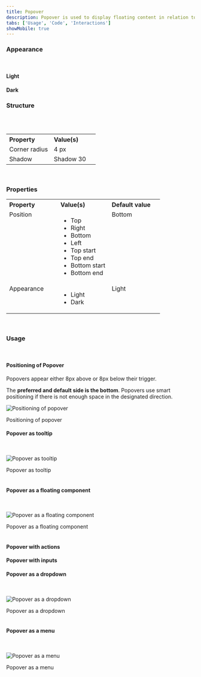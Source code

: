 ```yaml
---
title: Popover
description: Popover is used to display floating content in relation to a trigger, usually a button or link.
tabs: ['Usage', 'Code', 'Interactions']
showMobile: true
---
```


### Appearance

<br/>

#### Light

<Preview name='components-popover-light-popover--light-popover'/> 

#### Dark

<Preview name='components-popover-dark-popover--dark-popover'/> 

### Structure
<br/>
<br/>


<table style="width: 100%">
 <tbody>
   <tr>
     <th style="width:50%; text-align: left;">Property</th>
     <th style="width:50%; text-align: left;">Value(s)</th>
   </tr>
   <tr style="vertical-align: top">
      <td>Corner radius</td>
      <td>4 px</td>
   </tr>
   <tr style="vertical-align: top">
      <td>Shadow</td>
      <td>Shadow 30</td>
   </tr>
 </tbody>
</table>
<br/>

### Properties
<table style="width: 100%">
  <tbody>
    <tr>
      <th style="width:33%; text-align: left;">Property</th>
      <th style="width:33%; text-align: left;">Value(s)</th>
      <th style="width:33%; text-align: left;">Default value</th>
    </tr>
    <tr style="vertical-align: top">
      <td>Position</td>
      <td>
        <ul>
            <li>Top</li>
            <li>Right</li>
            <li>Bottom</li>
            <li>Left</li>
            <li>Top start</li>
            <li>Top end</li>
            <li>Bottom start</li>
            <li>Bottom end</li>
        </ul>
      </td>
      <td>Bottom</td>
    </tr>
    <tr style="vertical-align: top">
      <td>Appearance</td>
      <td>
          <ul>
              <li>Light</li>
              <li>Dark</li>
          </ul>
      </td>
      <td>Light</td>
    </tr>
  </tbody>
</table>
<br/>

### Usage

<br/>

#### Positioning of Popover

Popovers appear either 8px above or 8px below their trigger.

The **preferred and default side is the bottom**. Popovers use smart positioning if there is not enough space in the designated direction.

![Positioning of popover](./images/popover-1.png)
<Caption> Positioning of popover </Caption>


<br/>

#### Popover as tooltip

<br/>

![Popover as tooltip](./images/popover-2.png)
<Caption> Popover as tooltip </Caption>


<br/>
<br/>

#### Popover as a floating component

<br/>

![Popover as a floating component](./images/popover-3.png)
<Caption> Popover as a floating component </Caption>


<br/>
<br/>

#### Popover with actions

<Preview name='components-popover-popover-with-action--popover-with-action'/> 

#### Popover with inputs

<Preview name='components-popover-popover-with-input--popover-with-input'/>  

#### Popover as a dropdown

<br/>

![Popover as a dropdown](./images/popover-6.png)
<Caption> Popover as a dropdown </Caption>

<br/>
<br/>

#### Popover as a menu

<br/>

![Popover as a menu](./images/popover-7.png)
<Caption> Popover as a menu </Caption>


<br/>
<br/>
